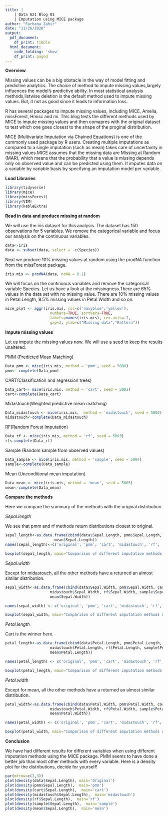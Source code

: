 ---
title: |
    | Data 621 Blog 03 
    | Imputation using MICE package
author: "Farhana Zahir"
date: "11/26/2020"
output:
  pdf_document:
    df_print: tibble
  html_document:
    code_folding: 'show'
    df_print: paged
---

**Overview**

Missing values can be a big obstacle in the way of model fitting and predictive analytics. The choice of method to impute missing values,largely influences the model’s predictive ability. In most statistical analysis methods,listwise deletion is the default method used to impute missing values. But, it not as good since it leads to information loss.

R has several packages to impute missing values, including MICE, Amelia, missForest, Hmisc and mi. This blog tests the different methods used by MICE to impute missing values and then comapres with the original dataset to test which one goes closest to the shape of the proginal distribution.

MICE (Multivariate Imputation via Chained Equations) is one of the commonly used package by R users. Creating multiple imputations as compared to a single imputation (such as mean) takes care of uncertainty in missing values.MICE assumes that the missing data are Missing at Random (MAR), which means that the probability that a value is missing depends only on observed value and can be predicted using them. It imputes data on a variable by variable basis by specifying an imputation model per variable.

**Load Libraries**

```{r message=F}
library(tidyverse)
library(mice)
library(missForest)
library(VIM)
library(kableExtra)
```

**Read in data and produce missing at random**

We will use the iris dataset for this analysis. The dataset has 150 observations for 5 variables. We remove the categorical variable and focus our analysis on the continuous variables.

```{r}
data<-iris
data <- subset(data, select = -c(Species))
```

Next we produce 10% missing values at random using the prodNA function from the missForest package.

```{r}
iris.mis <- prodNA(data, noNA = 0.1)
```

We will focus on the continuous variables and remove the categorical variable Species. Let us have a look at the missingness.There are 65% values in the data set with no missing value. There are 10% missing values in Petal.Length, 9.5% missing values in Petal.Width and so on.

```{r}
mice_plot <- aggr(iris.mis, col=c('navyblue','yellow'),
                    numbers=TRUE, sortVars=TRUE,
                    labels=names(iris.mis), cex.axis=.7,
                    gap=3, ylab=c("Missing data","Pattern"))
```

**Impute missing values**

Let us impute the missing values now. We will use a seed to keep the results unaltered.

PMM (Predicted Mean Matching)

```{r, message=F}
Data_pmm <- mice(iris.mis, method = 'pmm', seed = 5000)
pmm<- complete(Data_pmm)
```
CART(Classification and regression trees)


```{r, message=F}
Data_cart<- mice(iris.mis, method = 'cart', seed = 5001)
cart<-complete(Data_cart)
```

Midastouch(Weighted predictive mean matching)


```{r, message=F}
Data_midastouch <- mice(iris.mis,  method = 'midastouch', seed = 5002)
midastouch<-complete(Data_midastouch)
```

RF(Random Forest Imputation)


```{r, message=F}
Data_rf <- mice(iris.mis, method = 'rf', seed = 5003)
rf<-complete(Data_rf)
```

Sample (Random sample from observed values)


```{r, message=F}
Data_sample <- mice(iris.mis, method = 'sample', seed = 5004)
sample<-complete(Data_sample)
```
Mean (Unconditional mean imputation)


```{r, message=F}
Data_mean <- mice(iris.mis, method = 'mean', seed = 5005)
mean<-complete(Data_mean)
```

**Compare the methods**

Here we compare the summary of the methods with the original distribution.

*Sepal.length*

We see that pmm and rf methods return distributions closest to original.

```{r}
sepal_length<-as.data.frame(cbind(data$Sepal.Length, pmm$Sepal.Length, cart$Sepal.Length,                          midastouch$Sepal.Length, rf$Sepal.Length, sample$Sepal.Length, 
                      mean$Sepal.Length))
names(sepal_length)<-c('original', 'pmm', 'cart', 'midastouch', 'rf', 'sample', 'mean')
```
```{r}
boxplot(sepal_length, main="Comparison of different imputation methods on sepal.length")
```
*Sepal.width*

Except for midastouch, all the other methods have a returned an almost similar distribution.

```{r}
sepal_width<-as.data.frame(cbind(data$Sepal.Width, pmm$Sepal.Width, cart$Sepal.Width,      
                    midastouch$Sepal.Width, rf$Sepal.Width, sample$Sepal.Width, 
                    mean$Sepal.Width))

names(sepal_width) <- c('original', 'pmm', 'cart', 'midastouch', 'rf', 'sample', 'mean')

```

```{r}
boxplot(sepal_width, main="Comparison of different imputation methods on sepal.width")
```

*Petal.length*

Cart is the winner here.

```{r}
petal_length<-as.data.frame(cbind(data$Petal.Length, pmm$Petal.Length, cart$Petal.Length,      
                    midastouch$Petal.Length, rf$Petal.Length, sample$Petal.Length, 
                    mean$Petal.Length))

names(petal_length) <- c('original', 'pmm', 'cart', 'midastouch', 'rf', 'sample', 'mean')

```

```{r}
boxplot(petal_length, main="Comparison of different imputation methods on petal_length")
```


*Petal.width*

Except for mean, all the other methods have a returned an almost similar distribution.

```{r}
petal_width<-as.data.frame(cbind(data$Petal.Width, pmm$Petal.Width, cart$Petal.Width,      
                    midastouch$Petal.Width, rf$Petal.Width, sample$Petal.Width, 
                    mean$Petal.Width))

names(petal_width) <- c('original', 'pmm', 'cart', 'midastouch', 'rf', 'sample', 'mean')

```

```{r}
boxplot(petal_width, main="Comparison of different imputation methods on petal_width")
```

**Conclusion**

We have had different results for different variables when using different imputation methods using the MICE package. PMM seems to have done a better job than most other methods with every variable. Here is a density plot for the distributions, decide for yourself!

```{r}
par(mfrow=c(3,3))
plot(density(data$Sepal.Length), main='Original')
plot(density(pmm$Sepal.Length),  main='pmm')
plot(density(cart$Sepal.Length),  main='cart')
plot(density(midastouch$Sepal.Length),  main='midastouch')
plot(density(rf$Sepal.Length),  main='rf')
plot(density(sample$Sepal.Length),  main='sample')
plot(density(mean$Sepal.Length),  main='mean')
```
